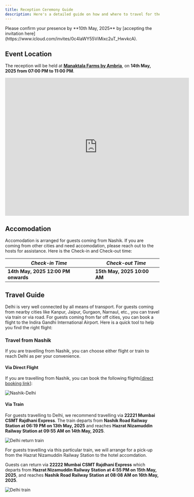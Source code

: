 ```yaml
---
title: Reception Ceremony Guide
description: Here's a detailed guide on how and where to travel for the Reception of Aishwarya and Sahil on the 14th of May, 2025.
---
```



<Aside title='R.S.V.P.'>
Please confirm your presence by **10th May, 2025** by [accepting the invitation here](https://www.icloud.com/invites/0c4laWY55ViMixc2uT_HwvkcA).
</Aside>

## Event Location

The reception will be held at [**Manaktala Farms by Ambria**](https://www.getyourvenue.com/venue/manaktala-farms-wedding-venues-in-nh8-pushpanjali-south-delhi/), on **14th May, 2025 from 07:00 PM to 11:00 PM**.

<iframe src="https://www.google.com/maps/embed?pb=!1m18!1m12!1m3!1d3505.3074133590167!2d77.07823107608013!3d28.530478275720746!2m3!1f0!2f0!3f0!3m2!1i1024!2i768!4f13.1!3m3!1m2!1s0x390d1a337b4e96dd%3A0x7f6f1b3cf03e8bc1!2sManaktala%20Farms%20by%20Ambria!5e0!3m2!1sen!2sin!4v1740850664948!5m2!1sen!2sin" width="600" height="450" style="border:0;" allowfullscreen="" loading="lazy" referrerpolicy="no-referrer-when-downgrade"></iframe>

## Accomodation

Accomodation is arranged for guests coming from Nashik. If you are coming from other cities and need accomodation, please reach out to the hosts for assistance. Here is the Check-in and Check-out time:

| ***Check-in Time*** | ***Check-out Time*** |
| ---- | --- |
| **14th May, 2025 12:00 PM onwards** | **15th May, 2025 10:00 AM** |            

## Travel Guide

Delhi is very well connected by all means of transport. For guests coming from nearby cities like Kanpur, Jaipur, Gurgaon, Narnaul, etc., you can travel via train or via road. For guests coming from far off cities, you can book a flight to the Indira Gandhi International Airport. Here is a quick tool to help you find the right flight:

<div data-skyscanner-widget="SearchWidget" data-locale="en-GB" data-market="IN" data-currency="INR" data-destination-iata-code="DEL" data-flight-type="return" data-flight-outbound-date="2025-05-14" data-flight-inbound-date="2025-05-15" data-widget-padding="10px 12px" data-widget-border-radius="4" data-responsive="true" data-hide-powered-by="true" data-enable-placeholders="true"></div>
<script  src="https://widgets.skyscanner.net/widget-server/js/loader.js" async></script>


### Travel from Nashik

If you are travelling from Nashik, you can choose either flight or train to reach Delhi as per your convenience.

#### Via Direct Flight

If you are travelling from Nashik, you can book the following flights[[direct booking link](https://www.google.com/travel/flights/s/wqudYND5duroa2q17)]:

![Nashik-Delhi](../../../assets/nashik-del.png)

#### Via Train

For guests travelling to Delhi, we recommend travelling via **22221 Mumbai CSMT Rajdhani Express**. The train departs from **Nashik Road Railway Station at 06:19 PM on 13th May, 2025** and reaches **Hazrat Nizamuddin Railway Station at 09:55 AM on 14th May, 2025**.

![Delhi return train](../../../assets/delhi-train-return.png)

<Aside title='Pick-up facility from Hazrat Nizamuddin Railway Station'>
For guests travelling via this particular train, we will arrange for a pick-up from the Hazrat Nizamuddin Railway Station to the hotel accomdation.
</Aside>

Guests can return via **22222 Mumbai CSMT Rajdhani Express** which departs from **Hazrat Nizamuddin Railway Station at 4:55 PM on 15th May, 2025**, and reaches **Nashik Road Railway Station at 08:08 AM on 16th May, 2025**.

![Delhi train](../../../assets/delhi-train.png)
